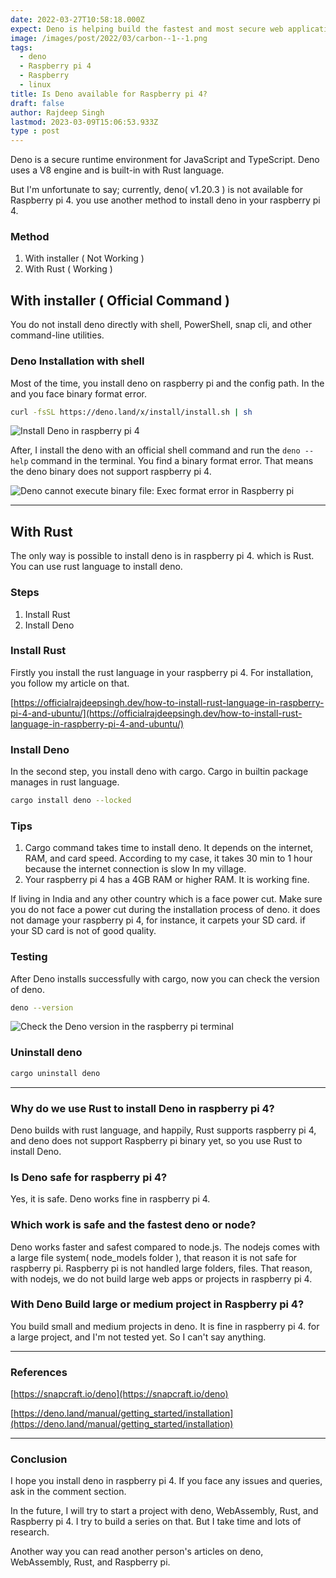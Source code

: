 ```yaml
---
date: 2022-03-27T10:58:18.000Z
expect: Deno is helping build the fastest and most secure web application for frontend, and backend developer.deno is available for raspberry pi 4.
image: /images/post/2022/03/carbon--1--1.png
tags:
  - deno
  - Raspberry pi 4
  - Raspberry
  - linux
title: Is Deno available for Raspberry pi 4?
draft: false
author: Rajdeep Singh
lastmod: 2023-03-09T15:06:53.933Z
type : post
---
```


Deno is a secure runtime environment for JavaScript and TypeScript. Deno uses a
V8 engine and is built-in with Rust language.

But I'm unfortunate to say; currently, deno( v1.20.3 ) is not available for
Raspberry pi 4. you use another method to install deno in your raspberry pi 4.

### Method

1. With installer ( Not Working )
2. With Rust ( Working )

## With installer ( Official Command )

You do not install deno directly with shell, PowerShell, snap cli, and other
command-line utilities.

### Deno Installation with shell

Most of the time, you install deno on raspberry pi and the config path. In the
and you face binary format error.

```bash
curl -fsSL https://deno.land/x/install/install.sh | sh
```

![Install Deno in raspberry pi 4](/images/post/2022/03/carbon--2-.png "Install Deno in raspberry pi 4")

After, I install the deno with an official shell command and run the `deno --help` command in the terminal.
You find a binary format error. That means the deno binary does not support raspberry pi 4.

![Deno cannot execute binary file: Exec format error in Raspberry pi](/images/post/2022/03/carbon--1-.png "Deno cannot execute binary file: Exec format error in Raspberry pi")

---

## With Rust

The only way is possible to install deno is in raspberry pi 4. which is Rust.
You can use rust language to install deno.

### Steps

1. Install Rust
2. Install Deno

### Install Rust

Firstly you install the rust language in your raspberry pi 4. For installation,
you follow my article on that.

[https://officialrajdeepsingh.dev/how-to-install-rust-language-in-raspberry-pi-4-and-ubuntu/](https://officialrajdeepsingh.dev/how-to-install-rust-language-in-raspberry-pi-4-and-ubuntu/)

### Install Deno

In the second step, you install deno with cargo. Cargo in builtin package
manages in rust language.

```bash
cargo install deno --locked
```

### Tips

1. Cargo command takes time to install deno. It depends on the internet, RAM, and card speed. According to my case, it takes 30 min to 1 hour because the internet connection is slow In my village.
2. Your raspberry pi 4 has a 4GB RAM or higher RAM. It is working fine.

<Alert color="blue">
If living in India and any other country which is a face power cut. Make sure you do not face a power cut during the installation process of deno.
it does not damage your raspberry pi 4, for instance, it carpets your SD card. if your SD card is not of good quality.
</Alert>

### Testing

After Deno installs successfully with cargo, now you can check the version of
deno.

```bash
deno --version
```

![Check the Deno version in the raspberry pi terminal](/images/post/2022/03/carbon--3--1.png "Check the Deno version in the raspberry pi terminal")

### Uninstall deno

```bash
cargo uninstall deno
```

---

### Why do we use Rust to install Deno in raspberry pi 4?

Deno builds with rust language, and happily, Rust supports raspberry pi 4, and
deno does not support Raspberry pi binary yet, so you use Rust to install Deno.

### Is Deno safe for raspberry pi 4?

Yes, it is safe. Deno works fine in raspberry pi 4.

### Which work is safe and the fastest deno or node?

Deno works faster and safest compared to node.js. The nodejs comes with a large
file system( node_models folder ), that reason it is not safe for raspberry pi.
Raspberry pi is not handled large folders, files. That reason, with nodejs, we
do not build large web apps or projects in raspberry pi 4.

### With Deno Build large or medium project in Raspberry pi 4?

You build small and medium projects in deno. It is fine in raspberry pi 4. for a
large project, and I'm not tested yet. So I can't say anything.

---

### References

[https://snapcraft.io/deno](https://snapcraft.io/deno)

[https://deno.land/manual/getting_started/installation](https://deno.land/manual/getting_started/installation)

---

### Conclusion

I hope you install deno in raspberry pi 4. If you face any issues and queries,
ask in the comment section.

In the future, I will try to start a project with deno, WebAssembly, Rust, and
Raspberry pi 4. I try to build a series on that. But I take time and lots of
research.

Another way you can read another person's articles on deno, WebAssembly, Rust, and Raspberry pi.
